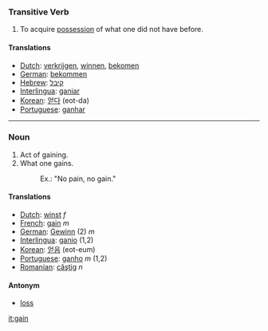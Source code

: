 ===Transitive Verb===
#To acquire [[possession]] of what one did not have before.
====Translations====
*[[Dutch]]: [[verkrijgen]], [[winnen]], [[bekomen]]
*[[German]]: [[bekommen]]
*[[Hebrew]]: [[קיבל]]
*[[Interlingua]]: [[ganiar]]
*[[Korean]]: [[얻다]] (eot-da)
*[[Portuguese]]: [[ganhar]]

----

===Noun===
#Act of gaining.
#What one gains.
#:Ex.: "No pain, no gain."

====Translations====
*[[Dutch]]: [[winst]] ''f''
*[[French]]: [[gain]] ''m''
*[[German]]: [[Gewinn]] (2) ''m''
*[[Interlingua]]: [[ganio]] (1,2)
*[[Korean]]: [[얻음]] (eot-eum)
*[[Portuguese]]: [[ganho]] ''m'' (1,2)
*[[Romanian]]: [[câştig]] ''n''

====Antonym====
*[[loss]]

[[it:gain]]
